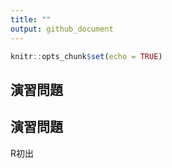 ```yaml
---
title: ""
output: github_document
---
```


```r
knitr::opts_chunk$set(echo = TRUE)
```

<!--
目的
- 
- 
- 
-->

## 演習問題

## 演習問題

R初出
